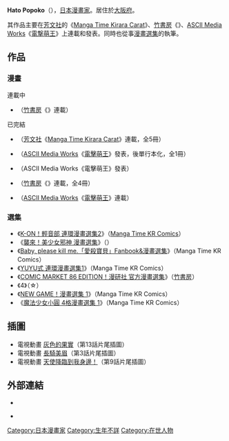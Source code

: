 {{multiple issues|
{{Notability Unreferenced|time=2016-12-09T08:02:17+00:00}}
{{Primarysources|time=2016-12-09T08:02:17+00:00}}
}}
{{NotChineseTitle|time=2019-04-03T04:14:58+00:00}}
{{japanese|japanese=ハトポポコ|kana=はとぱぱこ|romaji=Hato Popoko}}
'''Hato Popoko'''（{{lang-ja|ハトポポコ}}），[[日本|日本]][[漫畫家|漫畫家]]。居住於[[大阪府|大阪府]]。

其作品主要在[[芳文社|芳文社]]的《[[Manga_Time_Kirara_Carat|Manga Time Kirara Carat]]》、[[竹書房|竹書房]]《{{link-ja|漫畫人生Original|まんがライフオリジナル}}》、[[ASCII_Media_Works|ASCII Media Works]]《[[電撃萌王|電撃萌王]]》上連載和發表。同時也從事[[漫畫選集|漫畫選集]]的執筆。

== 作品 ==
=== 漫畫 ===
; 連載中
* {{lang|ja|{{link-ja|パンクティーンエイジガールデスロックンロールヘブン|パンクティーンエイジガールデスロックンロールヘブン}}}}（[[竹書房|竹書房]]《{{link-ja|漫畫人生STORIA|まんがライフSTORIA}}》連載）

; 已完結
* {{nihongo|{{link-ja|生在平成|平成生まれ}}|平成生まれ}}（[[芳文社|芳文社]]《[[Manga_Time_Kirara_Carat|Manga Time Kirara Carat]]》連載，全5冊）
* {{nihongo|{{link-ja|Biotop (漫畫)|ビオトープ (漫画)|Biotop}}|ビオトープ}}（[[ASCII_Media_Works|ASCII Media Works]]《[[電擊萌王|電擊萌王]]》發表，後單行本化，全1冊）
* {{link-ja|男子校系男子|男子校系男子}}（ASCII Media Works《電擊萌王》發表）
* {{lang|ja|{{link-ja|けんもほろろ|けんもほろろ}}}}（[[竹書房|竹書房]]《{{link-ja|漫畫人生Original|まんがライフオリジナル}}》連載，全4冊）
* {{lang|ja|{{link-ja|みなクズ|みなクズ}}}}（[[ASCII_Media_Works|ASCII Media Works]]《[[電擊萌王|電擊萌王]]》連載）

=== 選集 ===
* 《[[K-ON！輕音部|K-ON！輕音部 連環漫畫選集2]]》（[[Manga_Time_Kirara|Manga Time KR Comics]]）
* 《[[襲來！美少女邪神|襲來！美少女邪神 漫畫選集]]》（{{link-ja|COMIC Meteor|COMIC メテオ}}）
* 《[[愛殺寶貝|Baby, please kill me.「愛殺寶貝」Fanbook&漫畫選集]]》（Manga Time KR Comics）
* 《[[YUYU式|YUYU式 連環漫畫選集1]]》（Manga Time KR Comics）
* 《[[漫研社|COMIC MARKET 86 EDITION！漫研社 官方漫畫選集]]》（[[竹書房|竹書房]]）
* 《{{lang|ja|キングオブギャグ}}4{{lang|ja|コマ}}》（{{lang|ja|マイクロマガジン}}☆{{lang|ja|コミックス}}）
* 《[[NEW_GAME!|NEW GAME！漫畫選集 1]]》（Manga Time KR Comics）
* 《[[魔法少女小圓漫畫作品|魔法少女小圓 4格漫畫選集 1]]》（Manga Time KR Comics）

== 插圖 ==
* 電視動畫 [[灰色的果實|灰色的果實]]（第13話片尾插圖）
* 電視動畫 [[長騎美眉|長騎美眉]]（第3話片尾插圖）
* 電視動畫 [[天使降臨到我身邊！|天使降臨到我身邊！]]（第9話片尾插圖）

== 外部連結 ==
* {{Tumblr|hatopopoko|HATOPOPOKO ON THE WEB}}
* {{Twitter|hatopopoko}} {{ja icon}}
{{Manga-artist-stub}}
{{Normdaten}}
{{DEFAULTSORT:Hato Popoko}}
[[Category:日本漫畫家|Category:日本漫畫家]]
[[Category:生年不詳|Category:生年不詳]]
[[Category:在世人物|Category:在世人物]]